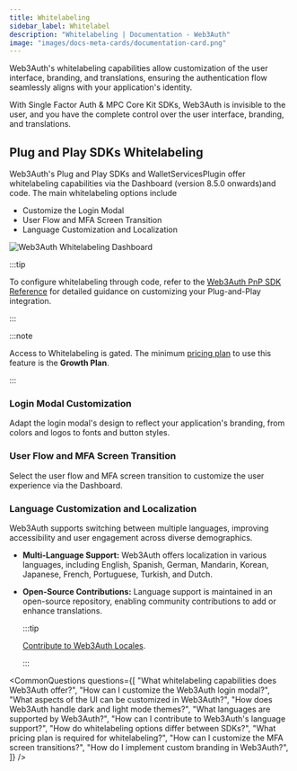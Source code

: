 ```yaml
---
title: Whitelabeling
sidebar_label: Whitelabel
description: "Whitelabeling | Documentation - Web3Auth"
image: "images/docs-meta-cards/documentation-card.png"
---
```



Web3Auth's whitelabeling capabilities allow customization of the user interface, branding, and
translations, ensuring the authentication flow seamlessly aligns with your application's identity.

With Single Factor Auth & MPC Core Kit SDKs, Web3Auth is invisible to the user, and you have the
complete control over the user interface, branding, and translations.

## Plug and Play SDKs Whitelabeling

Web3Auth's Plug and Play SDKs and WalletServicesPlugin offer whitelabeling capabilities via the
Dashboard (version 8.5.0 onwards)and code. The main whitelabeling options include

- Customize the Login Modal
- User Flow and MFA Screen Transition
- Language Customization and Localization

![Web3Auth Whitelabeling Dashboard](/images/whitelabel/modal/branding.gif)

:::tip

To configure whitelabeling through code, refer to the
[Web3Auth PnP SDK Reference](/sdk/web/react/advanced/whitelabel) for detailed guidance on
customizing your Plug-and-Play integration.

:::

:::note

Access to Whitelabeling is gated. The minimum [pricing plan](https://web3auth.io/pricing.html) to
use this feature is the **Growth Plan**.

:::

### Login Modal Customization

Adapt the login modal's design to reflect your application's branding, from colors and logos to
fonts and button styles.

### User Flow and MFA Screen Transition

Select the user flow and MFA screen transition to customize the user experience via the Dashboard.

### Language Customization and Localization

Web3Auth supports switching between multiple languages, improving accessibility and user engagement
across diverse demographics.

- **Multi-Language Support:** Web3Auth offers localization in various languages, including English,
  Spanish, German, Mandarin, Korean, Japanese, French, Portuguese, Turkish, and Dutch.

- **Open-Source Contributions:** Language support is maintained in an open-source repository,
  enabling community contributions to add or enhance translations.

  :::tip

  [Contribute to Web3Auth Locales](https://github.com/Web3Auth/web3auth-locales).

  :::

<CommonQuestions
  questions={[
    "What whitelabeling capabilities does Web3Auth offer?",
    "How can I customize the Web3Auth login modal?",
    "What aspects of the UI can be customized in Web3Auth?",
    "How does Web3Auth handle dark and light mode themes?",
    "What languages are supported by Web3Auth?",
    "How can I contribute to Web3Auth's language support?",
    "How do whitelabeling options differ between SDKs?",
    "What pricing plan is required for whitelabeling?",
    "How can I customize the MFA screen transitions?",
    "How do I implement custom branding in Web3Auth?",
  ]}
/>
